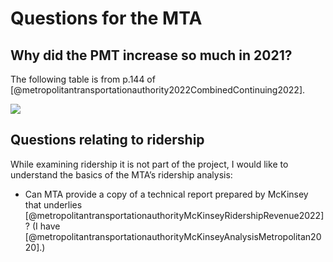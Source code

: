 # Questions for the MTA

## Why did the PMT increase so much in 2021?

The following table is from p.144 of [@metropolitantransportationauthority2022CombinedContinuing2022].

![](images/paste-83FA726E.png)

## Questions relating to ridership

While examining ridership it is not part of the project, I would like to understand the basics of the MTA's ridership analysis:

-   Can MTA provide a copy of a technical report prepared by McKinsey that underlies [@metropolitantransportationauthorityMcKinseyRidershipRevenue2022]? (I have [@metropolitantransportationauthorityMcKinseyAnalysisMetropolitan2020].)
